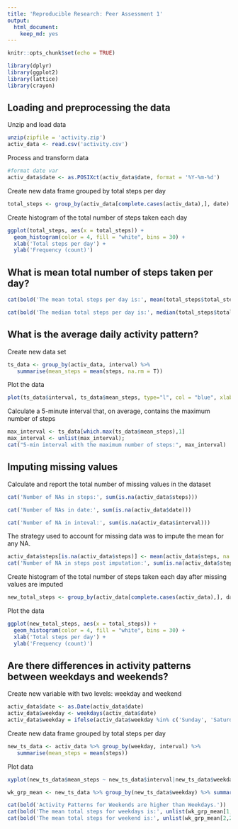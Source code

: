 ```yaml
---
title: 'Reproducible Research: Peer Assessment 1'
output: 
  html_document:
    keep_md: yes
---
```


```r
knitr::opts_chunk$set(echo = TRUE)
```

```r
library(dplyr)
library(ggplot2)
library(lattice)
library(crayon)
```

## **Loading and preprocessing the data**

Unzip and load data
```r
unzip(zipfile = 'activity.zip')
activ_data <- read.csv('activity.csv')
```

Process and transform data
```r
#format date var
activ_data$date <- as.POSIXct(activ_data$date, format = '%Y-%m-%d')
```

Create new data frame grouped by total steps per day
```r
total_steps <- group_by(activ_data[complete.cases(activ_data),], date) %>% summarise(total_steps = sum(steps, na.rm = TRUE))
```

Create histogram of the total number of steps taken each day
```r
ggplot(total_steps, aes(x = total_steps)) +
  geom_histogram(color = 4, fill = "white", bins = 30) + 
  xlab('Total steps per day') +
  ylab('Frequency (count)') 
```

## **What is mean total number of steps taken per day?**
```r
cat(bold('The mean total steps per day is:', mean(total_steps$total_steps)))

cat(bold('The median total steps per day is:', median(total_steps$total_steps)))
```

## **What is the average daily activity pattern?**
Create new data set
```r
ts_data <- group_by(activ_data, interval) %>% 
   summarise(mean_steps = mean(steps, na.rm = T))
```

Plot the data
```r
plot(ts_data$interval, ts_data$mean_steps, type="l", col = "blue", xlab="Interval", ylab="Average Number of Steps",main="Activity by Interval")
```

Calculate a 5-minute interval that, on average, contains the maximum number of steps
```r
max_interval <- ts_data[which.max(ts_data$mean_steps),1]
max_interval <- unlist(max_interval);
cat("5-min interval with the maximum number of steps:", max_interval)
```

## **Imputing missing values**

Calculate and report the total number of missing values in the dataset 
```r
cat('Number of NAs in steps:', sum(is.na(activ_data$steps)))

cat('Number of NAs in date:', sum(is.na(activ_data$date)))

cat('Number of NA in inteval:', sum(is.na(activ_data$interval)))
```

The strategy used to account for missing data was to impute the mean for any NA.

```r
activ_data$steps[is.na(activ_data$steps)] <- mean(activ_data$steps, na.rm = T)  
cat('Number of NA in steps post imputation:', sum(is.na(activ_data$steps)))
```

Create histogram of the total number of steps taken each day after missing values are imputed

```r
new_total_steps <- group_by(activ_data[complete.cases(activ_data),], date) %>% summarise(total_steps = sum(steps, na.rm = TRUE))
```

Plot the data
```r
ggplot(new_total_steps, aes(x = total_steps)) +
  geom_histogram(color = 4, fill = "white", bins = 30) + 
  xlab('Total steps per day') +
  ylab('Frequency (count)') 
```

## **Are there differences in activity patterns between weekdays and weekends?**

Create new variable with two levels: weekday and weekend
```r
activ_data$date <- as.Date(activ_data$date)
activ_data$weekday <- weekdays(activ_data$date)
activ_data$weekday = ifelse(activ_data$weekday %in% c('Sunday', 'Saturday'), 'Weekend', 'Weekday')
```

Create new data frame grouped by total steps per day
```r
new_ts_data <- activ_data %>% group_by(weekday, interval) %>% 
   summarise(mean_steps = mean(steps))
```

Plot data
```r
xyplot(new_ts_data$mean_steps ~ new_ts_data$interval|new_ts_data$weekday, groups = new_ts_data$weekday, main="Activity by Day of the Week",xlab="5-Minute Interval", ylab="Average Number of Steps",layout=c(1,2), type="l", col=c("red","blue"))
```

```r
wk_grp_mean <- new_ts_data %>% group_by(new_ts_data$weekday) %>% summarise(across(mean_steps, mean, na.rm = TRUE))

cat(bold('Activity Patterns for Weekends are higher than Weekdays.'))
cat(bold('The mean total steps for weekdays is:', unlist(wk_grp_mean[1,2])))
cat(bold('The mean total steps for weekend is:', unlist(wk_grp_mean[2,2])))

```
